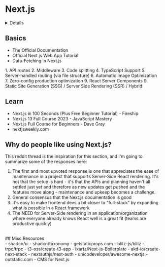 
# Next.js

<Details icon='contribute' label='Help us make this page better!'>
  Hi there, so we're looking for the following:
  
  - plugins/libraries that solve a huge problem, and are only applicable to Next.js applications
  - tutorials/educational material that make Next.js more accesible
  - summarizations of core concepts required to build with Next.js, and off-site links to dive deeper

Please consider <Resource url='https://github.com/ericdiviney/react-handbook/issues'>helping us out</Resource> if you have any recommendations!
</Details>

## Basics

- <Resource url='https://nextjs.org/docs'>The Official Documentation</Resource>
- <Resource url='https://nextjs.org/learn/basics/create-nextjs-app'>Official Next.js Web App Tutorial</Resource>
- <Resource url='https://github.com/vercel/swr'>Data-Fetching in Next.js</Resource>

<Expand parent='Out-Of-The-Box Features'>
1. API routes
2. Middleware
3. Code splitting
4. TypeScript Support
5. Server-handled routing (via file structure)
6. Automatic Image Optimization
7. Zero-config production optimization
9. React Server Components
9. Static Site Generation (SSG) / Server Side Rendering (SSR) / Hybrid
</Expand>

## Learn

- <Resource url='https://www.youtube.com/watch?v=Sklc_fQBmcs'>Next.js in 100 Seconds (Plus Free Beginner Tutorial) - Fireship</Resource>
- <Resource url='https://www.youtube.com/watch?v=wm5gMKuwSYk'>Next.js 13 Full Course 2023 - JavaScript Mastery</Resource>
- <Resource url='https://www.youtube.com/watch?v=843nec-IvW0'>Next.js Full Course for Beginners - Dave Gray</Resource>
- <Resource url='https://nextjsweekly.com/'>nextjsweekly.com</Resource>

## Why do people like using Next.js?

This <Resource url='https://www.reddit.com/r/reactjs/comments/zprham/why_do_people_like_using_nextjs/'>reddit thread</Resource> is the inspiration for this section, and I'm going to summarize some of the responses here:

1. The first and most upvoted response is one that appreciates the ease of maintenance in a project that supports Server-Side React rendering. It's not that the setup is hard - it's that the APIs and planning haven't all settled just yet and therefore as new updates get pushed and the features move along - maintenance and upkeep becomes a challenge.
2. General consensus that the Next.js <Resource url='https://nextjs.org/docs'>documentation</Resource> is good
3. It's easy to make frontend devs a bit closer to "full-stack" by expanding what is possible in a React framework
4. The NEED for Server-Side rendering in an application/organization where everyone already knows React well is a great fit (teams are productive quickly)

<br/>
## Misc Resources
<br/>
<Expand parent='shadcn resources'>
- <Resource url='https://github.com/shadcn-ui/ui'>shadcn/ui</Resource>
- <Resource url='https://github.com/shadcn/taxonomy'>shadcn/taxonomy</Resource>
- <Resource url='https://www.getstaticprops.com/'>getstaticprops.com</Resource>
</Expand>
    
<Expand parent='Next.js Starter Templates'>
- <Resource url='https://github.com/blitz-js/blitz'>blitz-js/blitz</Resource>
- <Resource url='https://github.com/trpc/trpc'>trpc/trpc</Resource>
- <Resource url='https://github.com/t3-oss/create-t3-app'>t3-oss/create-t3-app</Resource>
- <Resource url='https://github.com/ixartz/Next-js-Boilerplate'>ixartz/Next-js-Boilerplate</Resource>
- <Resource url='https://github.com/akd-io/create-next-stack'>akd-io/create-next-stack</Resource>
</Expand>
    
<Expand parent='Auth / CMS / Misc'>
- <Resource url='https://github.com/nextauthjs/next-auth'>nextauthjs/next-auth</Resource>
- <Resource url='https://github.com/unicodeveloper/awesome-nextjs'>unicodeveloper/awesome-nextjs</Resource>
- <Resource url='https://outstatic.com/'>outstatic.com - CMS for Next.js</Resource>
</Expand>
     